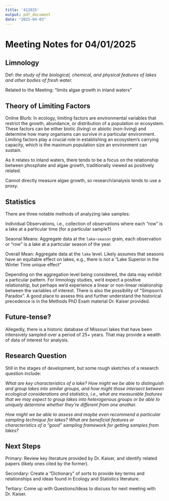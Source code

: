 ```yaml
---
title: '412025'
output: pdf_document
date: "2025-04-03"
---
```


# Meeting Notes for 04/01/2025

## Limnology

Def: *the study of the biological, chemical, and physical features of lakes and other bodies of fresh water.* 

Related to the Meeting: "limits algae growth in inland waters" 

## Theory of Limiting Factors 

Online Blurb: In ecology, limiting factors are environmental variables that restrict the growth, abundance, or distribution of a population or ecosystem. These factors can be either biotic (living) or abiotic (non-living) and determine how many organisms can survive in a particular environment. Limiting factors play a crucial role in establishing an ecosystem's carrying capacity, which is the maximum population size an environment can sustain. 

As it relates to inland waters, there tends to be a focus on the relationship between phosphate and algae growth, traditionally viewed as positively related. 

Cannot directly measure algae growth, so research/analysis tends to use a proxy. 

## Statistics

There are three notable methods of analyzing lake samples: 

Individual Observations, i.e., collection of observations where each "row" is a lake at a particular time (for a particular sample?)

Seaonal Means: Aggregate data at the `lake`-`season` grain, each observation or "row" is a lake at a particular season of the year. 

Overall Mean: Aggregate data at the `lake` level. Likely assumes that seasons have an equitable effect on lakes, e.g., there is not a "Lake Superior in the Winter Time unique effect"

Depending on the aggregation level being considered, the data may exhibit a particular pattern. For limnology studies, we'd expect a positive relationship, but perhaps we'd experience a linear or non-linear relationship between the variables of interest. There is also the possibility of "Simpson's Paradox". A good place to assess this and further understand the historical precedence is in the Methods PhD Exam material Dr. Kaiser provided. 

## Future-tense? 

Allegedly, there is a historic database of Missouri lakes that have been intensively sampled over a period of 25+ years. That may provide a wealth of data of interest for analysis. 

## Research  Question

Still in the stages of development, but some rough sketches of a research question include: 

*What are key characteristics of a lake? How might we be able to distinguish and group lakes into similar groups, and how might those intersect between ecological considerations and statistics, i.e., what are measurable features that we may expect to group lakes into heterogenous groups or be able to uniquely determine whether they're different from one another.* 

*How might we be able to assess and maybe even recommend a particular sampling technique for lakes? What are beneficial features or characteristics of a "good" sampling framework for getting samples from lakes?*

## Next Steps

Primary: Review key literature provided by Dr. Kaiser, and identify related papers (likely ones cited by the former). 

Secondary: Create a "Dictionary" of sorts to provide key terms and relationships and ideas found in Ecology and Statistics literature. 

Tertiary: Come up with Questions/Ideas to discuss for next meeting with Dr. Kaiser. 

